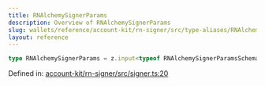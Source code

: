 ```yaml
---
title: RNAlchemySignerParams
description: Overview of RNAlchemySignerParams
slug: wallets/reference/account-kit/rn-signer/src/type-aliases/RNAlchemySignerParams
layout: reference
---
```


```ts
type RNAlchemySignerParams = z.input<typeof RNAlchemySignerParamsSchema>;
```

Defined in: [account-kit/rn-signer/src/signer.ts:20](https://github.com/alchemyplatform/aa-sdk/blob/49e74eee8606f480b200b4612d00d950da8a8742/account-kit/rn-signer/src/signer.ts#L20)

